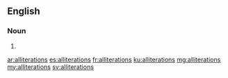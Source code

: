{{also|allitérations}}
==English==

===Noun===
{{head|en|noun plural form}}

# {{plural of|alliteration|lang=en}}

[[ar:alliterations]]
[[es:alliterations]]
[[fr:alliterations]]
[[ku:alliterations]]
[[mg:alliterations]]
[[my:alliterations]]
[[sv:alliterations]]